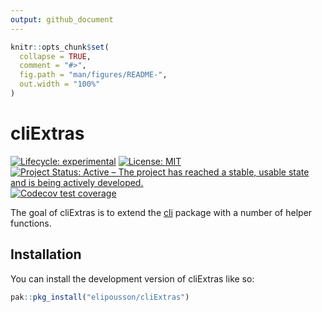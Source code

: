```yaml
---
output: github_document
---
```


<!-- README.md is generated from README.Rmd. Please edit that file -->

```r
knitr::opts_chunk$set(
  collapse = TRUE,
  comment = "#>",
  fig.path = "man/figures/README-",
  out.width = "100%"
)
```

# cliExtras

<!-- badges: start -->
[![Lifecycle: experimental](https://img.shields.io/badge/lifecycle-experimental-orange.svg)](https://lifecycle.r-lib.org/articles/stages.html#experimental)
 [![License: MIT](https://img.shields.io/badge/License-MIT-brightgreen.svg)](https://opensource.org/licenses/MIT)
 [![Project Status: Active – The project has reached a stable, usable state and is being actively developed.](https://www.repostatus.org/badges/latest/active.svg)](https://www.repostatus.org/#active)
[![Codecov test coverage](https://codecov.io/gh/elipousson/cliExtras/branch/main/graph/badge.svg)](https://app.codecov.io/gh/elipousson/cliExtras?branch=main)
<!-- badges: end -->

The goal of cliExtras is to extend the [cli](https://cli.r-lib.org/) package with a number of helper functions.

## Installation

You can install the development version of cliExtras like so:

``` r
pak::pkg_install("elipousson/cliExtras")
```

